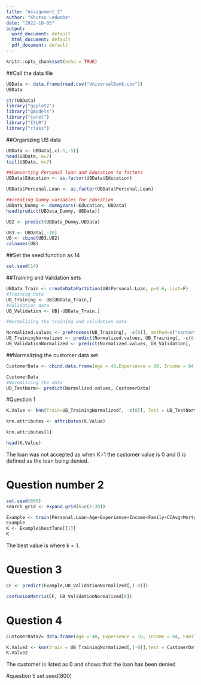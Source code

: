 ---
title: "Assignment_2"
author: "Khutso Ledwaba"
date: "2022-10-05"
output:
  word_document: default
  html_document: default
  pdf_document: default
---

```{r setup, include=FALSE}
knitr::opts_chunk$set(echo = TRUE)
```

##Call the data file
```{r}
UBData <- data.frame(read.csv("UniversalBank.csv"))
UBData

str(UBData)
library("ggplot2")
library("gmodels")
library("caret")
library("ISLR")
library("class")
```
##Organizing UB data
```{r}
UBData <- UBData[,c(-1,-5)]
head(UBData, n=7)
tail(UBData, n=7)

##Converting Personal loan and Education to factors
UBData$Education <- as.factor(UBData$Education)

UBData$Personal.Loan <- as.factor(UBData$Personal.Loan)

##creating Dummy variables for Education
UBData_Dummy <- dummyVars(~Education, UBData)
head(predict(UBData_Dummy, UBData))

UB2 <- predict(UBData_Dummy,UBData)

UB3 <- UBData[,-10]
UB <- cbind(UB3,UB2)
colnames(UB)
```
##Set the seed function as 14
```{r}
set.seed(14)
```

##Training and Validation sets 
```{r}
UBData_Train <- createDataPartition(UB$Personal.Loan, p=0.6, list=F)
#Training data
UB_Training <- UB[UBData_Train,]
#Validation data
UB_Validation <- UB[-UBData_Train,]

#Normalizing the training and validation data

Normalized.values <- preProcess(UB_Training[, -c(8)], method=c("center", "scale"))
UB_TrainingNormalized <- predict(Normalized.values, UB_Training[, -c(8)])
UB_ValidationNormalized <- predict(Normalized.values, UB_Validation[, -c(8)])


```


##Normalizing the customer data set
```{r}
CustomerData <- cbind.data.frame(Age = 40,Experience = 10, Income = 84, Family = 2, CCAvg = 2, Mortgage = 0, Securities.Account = 0, CD.Account = 0, Online = 1, CreditCard = 1, Education1 = 0, Education2 = 1, Education3 = 0)

CustomerData
#Normalizing the data
UB_TestNorm<- predict(Normalized.values, CustomerData)
```

#Question 1
```{r}

K.Value <- knn(Train=UB_TrainingNormalized[, -c(8)], Test = UB_TestNorm , cl=UB_TrainingNormalized[, -c(8)], k=1)

knn.attributes <- attributes(K.Value)

knn.attributes[1]

head(K.Value)
```
The loan was not accepted as when K=1 the customer value is 0 and 0 is defined as the loan being denied.


# Question number 2
```{r}
set.seed(800)
search_grid <- expand.grid(k=c(1:30))

Example <- train(Personal.Loan~Age+Experience+Income+Family+CCAvg+Mortgage+Securities.Account+CD.Account+Online+CreditCard+Education1+Education2+Education3, data=UB_TrainingNormalized, method="knn", Grid = search_grid)
Example
K <- Example$bestTune[[1]]
K
```
The best value is where k = 1. 

# Question 3
```{r}
CF <- predict(Example,UB_ValidationNormalized[,(-8)])

confusionMatrix(CF, UB_ValidationNormalized[8])
```


# Question 4
```{r}
CustomerData2= data.frame(Age = 40, Experience = 10, Income = 84, Family = 2, CCAvg = 2, Education_1 = 0, Education_2 = 1, Education_3 = 0, Mortgage = 0, Securities.Account = 0, CD.Account = 0, Online = 1, CreditCard = 1, stringAsFactors = FALSE)

K.Value2 <- knn(train = UB_TrainingNormalized[,(-8)],test = CustomerData2, cl = UB_TrainingNormalized[,(8)], k=k)
K.Value2
```
The customer is listed as 0 and shows that the loan has been denied

#question 5
set.seed(800)
